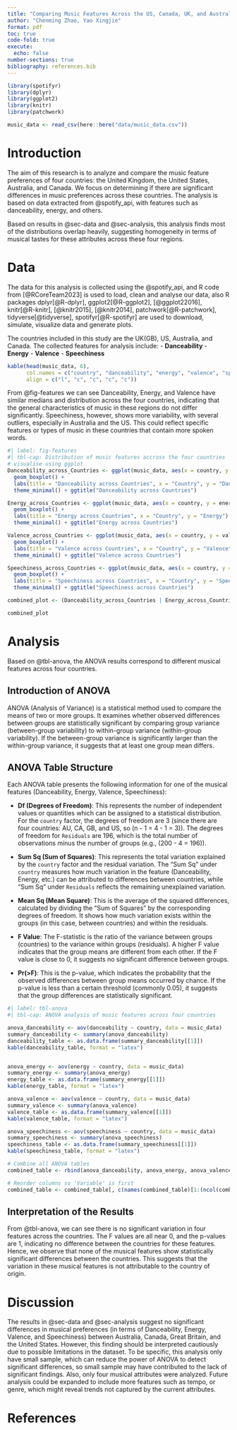 ```yaml
---
title: "Comparing Music Features Across the US, Canada, UK, and Australia"
author: "Chenming Zhao, Yao Xingjie"
format: pdf
toc: true
code-fold: true
execute:
  echo: false
number-sections: true
bibliography: references.bib
---
```

```r
library(spotifyr)
library(dplyr)
library(ggplot2)
library(knitr)
library(patchwork)

music_data <- read_csv(here::here("data/music_data.csv"))
```

# Introduction

The aim of this research is to analyze and compare the music feature preferences of four countries: the United Kingdom, the United States, Australia, and Canada. We focus on determining if there are significant differences in music preferences across these countries. The analysis is based on data extracted from @spotify_api, with features such as danceability, energy, and others.

Based on results in @sec-data and @sec-analysis, this analysis finds most of the distributions overlap heavily, suggesting homogeneity in terms of musical tastes for these attributes across these four regions.

# Data {#sec-data}
The data for this analysis is collected using the @spotify_api, and R code from [@RCoreTeam2023] is used to load, clean and analyse our data, also R packages dplyr[@R-dplyr], ggplot2[@R-ggplot2], [@ggplot22016], knitr[@R-knitr], [@knitr2015], [@knitr2014], patchwork[@R-patchwork], tidyverse[@tidyverse], spotifyr[@R-spotifyr] are used to download, simulate, visualize data and generate plots. 

The countries included in this study are the UK(GB), US, Australia, and Canada. The collected features for analysis include:
- **Danceability**
- **Energy**
- **Valence**
- **Speechiness**

```r
kable(head(music_data, 6), 
      col.names = c("country", "danceability", "energy", "valence", "speechiness"), 
      align = c("l", "c", "c", "c", "c"))
```
From @fig-features we can see Danceability, Energy, and Valence have similar medians and distribution across the four countries, indicating that the general characteristics of music in these regions do not differ significantly.
Speechiness, however, shows more variability, with several outliers, especially in Australia and the US. This could reflect specific features or types of music in these countries that contain more spoken words.
```r
#| label: fig-features
#| tbl-cap: Distribution of music features accross the four countries
# visualise using ggplot
Danceability_across_Countries <- ggplot(music_data, aes(x = country, y = danceability, fill = country)) +
  geom_boxplot() +
  labs(title = "Danceability across Countries", x = "Country", y = "Danceability") +
  theme_minimal() + ggtitle("Danceability across Countries")

Energy_across_Countries <- ggplot(music_data, aes(x = country, y = energy, fill = country)) +
  geom_boxplot() +
  labs(title = "Energy across Countries", x = "Country", y = "Energy") +
  theme_minimal() + ggtitle("Energy across Countries")

Valence_across_Countries <- ggplot(music_data, aes(x = country, y = valence, fill = country)) +
  geom_boxplot() +
  labs(title = "Valence across Countries", x = "Country", y = "Valence") +
  theme_minimal() + ggtitle("Valence across Countries")

Speechiness_across_Countries <- ggplot(music_data, aes(x = country, y = speechiness, fill = country)) +
  geom_boxplot() +
  labs(title = "Speechiness across Countries", x = "Country", y = "Speechiness") +
  theme_minimal() + ggtitle("Speechiness across Countries")

combined_plot <- (Danceability_across_Countries | Energy_across_Countries) / (Valence_across_Countries | Speechiness_across_Countries) 

combined_plot
```

# Analysis {#sec-analysis}
Based on @tbl-anova, the ANOVA results correspond to different musical features across four countries.

## Introduction of ANOVA
ANOVA (Analysis of Variance) is a statistical method used to compare the means of two or more groups.  It examines whether observed differences between groups are statistically significant by comparing group variance (between-group variability) to within-group variance (within-group variability).  If the between-group variance is significantly larger than the within-group variance, it suggests that at least one group mean differs.

## ANOVA Table Structure
Each ANOVA table presents the following information for one of the musical features (Danceability, Energy, Valence, Speechiness):

- **Df (Degrees of Freedom)**: This represents the number of independent values or quantities which can be assigned to a statistical distribution. For the `country` factor, the degrees of freedom are 3 (since there are four countries: AU, CA, GB, and US, so \(n - 1 = 4 - 1 = 3\)). The degrees of freedom for `Residuals` are 196, which is the total number of observations minus the number of groups (e.g., \(200 - 4 = 196\)).

- **Sum Sq (Sum of Squares)**: This represents the total variation explained by the `country` factor and the residual variation. The "Sum Sq" under `country` measures how much variation in the feature (Danceability, Energy, etc.) can be attributed to differences between countries, while "Sum Sq" under `Residuals` reflects the remaining unexplained variation.

- **Mean Sq (Mean Square)**: This is the average of the squared differences, calculated by dividing the "Sum of Squares" by the corresponding degrees of freedom. It shows how much variation exists within the groups (in this case, between countries) and within the residuals.

- **F Value**: The F-statistic is the ratio of the variance between groups (countries) to the variance within groups (residuals). A higher F value indicates that the group means are different from each other. If the F value is close to 0, it suggests no significant difference between groups.

- **Pr(>F)**: This is the p-value, which indicates the probability that the observed differences between group means occurred by chance. If the p-value is less than a certain threshold (commonly 0.05), it suggests that the group differences are statistically significant.
```r
#| label: tbl-anova
#| tbl-cap: ANOVA analysis of music features across four countries

anova_danceability <- aov(danceability ~ country, data = music_data)
summary_danceability <- summary(anova_danceability)
danceability_table <- as.data.frame(summary_danceability[[1]])
kable(danceability_table, format = "latex")


anova_energy <- aov(energy ~ country, data = music_data)
summary_energy <- summary(anova_energy)
energy_table <- as.data.frame(summary_energy[[1]])
kable(energy_table, format = "latex")

anova_valence <- aov(valence ~ country, data = music_data)
summary_valence <- summary(anova_valence)
valence_table <- as.data.frame(summary_valence[[1]])
kable(valence_table, format = "latex")

anova_speechiness <- aov(speechiness ~ country, data = music_data)
summary_speechiness <- summary(anova_speechiness)
speechiness_table <- as.data.frame(summary_speechiness[[1]])
kable(speechiness_table, format = "latex")

# Combine all ANOVA tables
combined_table <- rbind(anova_danceability, anova_energy, anova_valence, anova_speechiness)

# Reorder columns so 'Variable' is first
combined_table <- combined_table[, c(names(combined_table)[1:(ncol(combined_table)-1)])]

```
## Interpretation of the Results

From @tbl-anova, we can see there is no significant variation in four features across the countries. The F values are all near 0, and the p-values are 1, indicating no difference between the countries for these features. Hence, we observe that none of the musical features show statistically significant differences between the countries. This suggests that the variation in these musical features is not attributable to the country of origin.

# Discussion
The results in @sec-data and @sec-analysis suggest no significant differences in musical preferences (in terms of Danceability, Energy, Valence, and Speechiness) between Australia, Canada, Great Britain, and the United States. However, this finding should be interpreted cautiously due to possible limitations in the dataset. To be specific, this analysis only have small sample, which can reduce the power of ANOVA to detect significant differences, so small sample may have contributed to the lack of significant findings. Also, only four musical attributes were analyzed. Future analysis could be expanded to include more features such as tempo, or genre, which might reveal trends not captured by the current attributes.

\newpage
# References